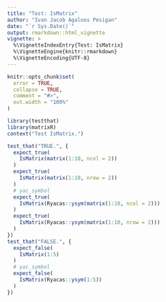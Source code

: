 ```yaml
---
title: "Test: IsMatrix"
author: "Ivan Jacob Agaloos Pesigan"
date: "`r Sys.Date()`"
output: rmarkdown::html_vignette
vignette: >
  %\VignetteIndexEntry{Test: IsMatrix}
  %\VignetteEngine{knitr::rmarkdown}
  %\VignetteEncoding{UTF-8}
---
```



```r
knitr::opts_chunk$set(
  error = TRUE,
  collapse = TRUE,
  comment = "#>",
  out.width = "100%"
)
```



```r
library(testthat)
library(matrixR)
context("Test IsMatrix.")
```



```r
test_that("TRUE.", {
  expect_true(
    IsMatrix(matrix(1:10, ncol = 2))
  )
  expect_true(
    IsMatrix(matrix(1:10, nrow = 2))
  )
  # yac_symbol
  expect_true(
    IsMatrix(Ryacas::ysym(matrix(1:10, ncol = 2)))
  )
  expect_true(
    IsMatrix(Ryacas::ysym(matrix(1:10, nrow = 2)))
  )
})
test_that("FALSE.", {
  expect_false(
    IsMatrix(1:5)
  )
  # yac_symbol
  expect_false(
    IsMatrix(Ryacas::ysym(1:5))
  )
})
```

